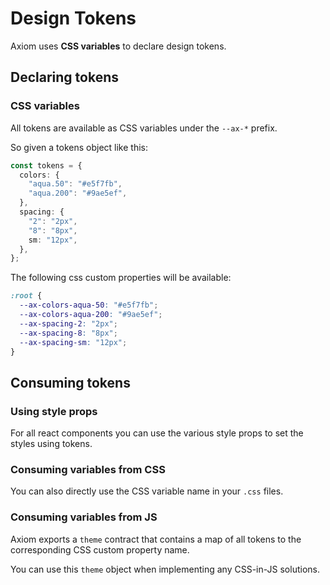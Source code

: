 # Design Tokens

Axiom uses **CSS variables** to declare design tokens.

## Declaring tokens

### CSS variables

All tokens are available as CSS variables under the `--ax-*` prefix.

So given a tokens object like this:

```ts
const tokens = {
  colors: {
    "aqua.50": "#e5f7fb",
    "aqua.200": "#9ae5ef",
  },
  spacing: {
    "2": "2px",
    "8": "8px",
    sm: "12px",
  },
};
```

The following css custom properties will be available:

```css
:root {
  --ax-colors-aqua-50: "#e5f7fb";
  --ax-colors-aqua-200: "#9ae5ef";
  --ax-spacing-2: "2px";
  --ax-spacing-8: "8px";
  --ax-spacing-sm: "12px";
}
```

## Consuming tokens

### Using style props

For all react components you can use the various style props to set the styles using tokens.

<ax-demo name="styles-prop-usage" />

### Consuming variables from CSS

You can also directly use the CSS variable name in your `.css` files.

<ax-demo name="styles-css-usage" />

### Consuming variables from JS

Axiom exports a `theme` contract that contains a map of all tokens to the corresponding CSS custom property name.

You can use this `theme` object when implementing any CSS-in-JS solutions.

<ax-demo name="styles-js-usage" />
